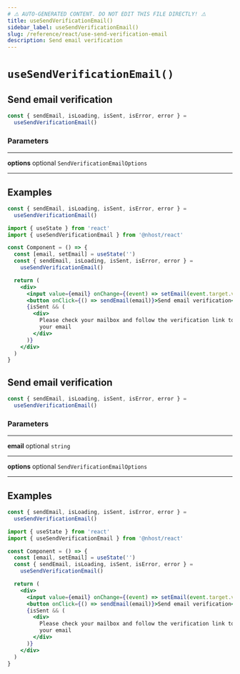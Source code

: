 ```yaml
---
# ⚠️ AUTO-GENERATED CONTENT. DO NOT EDIT THIS FILE DIRECTLY! ⚠️
title: useSendVerificationEmail()
sidebar_label: useSendVerificationEmail()
slug: /reference/react/use-send-verification-email
description: Send email verification
---
```


# `useSendVerificationEmail()`

## Send email verification

```js
const { sendEmail, isLoading, isSent, isError, error } =
  useSendVerificationEmail()
```

### Parameters

---

**<span className="parameter-name">options</span>** <span className="optional-status">optional</span> `SendVerificationEmailOptions`

---

## Examples

```js
const { sendEmail, isLoading, isSent, isError, error } =
  useSendVerificationEmail()
```

```jsx
import { useState } from 'react'
import { useSendVerificationEmail } from '@nhost/react'

const Component = () => {
  const [email, setEmail] = useState('')
  const { sendEmail, isLoading, isSent, isError, error } =
    useSendVerificationEmail()

  return (
    <div>
      <input value={email} onChange={(event) => setEmail(event.target.value)} />
      <button onClick={() => sendEmail(email)}>Send email verification</button>
      {isSent && (
        <div>
          Please check your mailbox and follow the verification link to confirm
          your email
        </div>
      )}
    </div>
  )
}
```

## Send email verification

```js
const { sendEmail, isLoading, isSent, isError, error } =
  useSendVerificationEmail()
```

### Parameters

---

**<span className="parameter-name">email</span>** <span className="optional-status">optional</span> `string`

---

**<span className="parameter-name">options</span>** <span className="optional-status">optional</span> `SendVerificationEmailOptions`

---

## Examples

```js
const { sendEmail, isLoading, isSent, isError, error } =
  useSendVerificationEmail()
```

```jsx
import { useState } from 'react'
import { useSendVerificationEmail } from '@nhost/react'

const Component = () => {
  const [email, setEmail] = useState('')
  const { sendEmail, isLoading, isSent, isError, error } =
    useSendVerificationEmail()

  return (
    <div>
      <input value={email} onChange={(event) => setEmail(event.target.value)} />
      <button onClick={() => sendEmail(email)}>Send email verification</button>
      {isSent && (
        <div>
          Please check your mailbox and follow the verification link to confirm
          your email
        </div>
      )}
    </div>
  )
}
```
